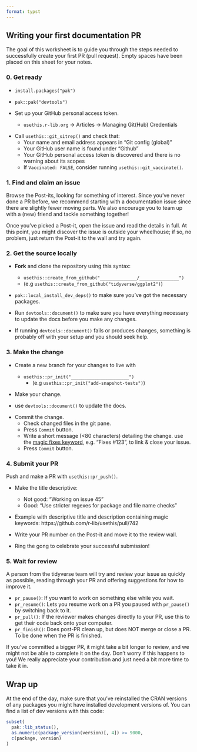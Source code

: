 ```yaml
---
format: typst
---
```


```{=typst}
#set page(
  flipped: true, 
  columns: 2, 
  margin: (x: 0.5in, y: 1in),
  numbering: none
)

#set list(marker: ([#scale(x: 200%, y: 200%, origin: bottom)[#sym.square.stroked]], [-]))
```

## Writing your first documentation PR

The goal of this worksheet is to guide you through the steps needed to successfully create your first PR (pull request). Empty spaces have been placed on this sheet for your notes.

### 0. Get ready

- `install.packages("pak")`

- `pak::pak("devtools")`

- Set up your GitHub personal access token.
    - `usethis.r-lib.org` -> Articles -> Managing Git(Hub) Credentials

```{=typst}
#set list(marker: [#scale(x: 200%, y: 200%, origin: bottom)[#sym.square.stroked]])
```

- Call `usethis::git_sitrep()` and check that:
    - Your name and email address appears in "Git config (global)"
    - Your GitHub user name is found under "Github"
    - Your GitHub personal access token is discovered and there is no warning about its scopes
    - If `Vaccinated: FALSE`, consider running `usethis::git_vaccinate()`.
```{=typst}
#set list(marker: ([#scale(x: 200%, y: 200%, origin: bottom)[#sym.square.stroked]], [-]))
```

```{=typst}
#v(1in)
```

### 1. Find and claim an issue

Browse the Post-its, looking for something of interest. Since you've never done a PR before, we recommend starting with a documentation issue since there are slightly fewer moving parts. We also encourage you to team up with a (new) friend and tackle something together!

Once you've picked a Post-it, open the issue and read the details in full. At this point, you might discover the issue is outside your wheelhouse; if so, no problem, just return the Post-it to the wall and try again.

```{=typst}
#colbreak()
```

```{=typst}
#align(center)[
  #box(
    height: 3in,
    width: 3in,
    stroke: black,
    [#align(center + horizon)[Place Post-it here]]
  )
]
```

```{=typst}
#v(1in)
```

### 2. Get the source locally

* **Fork** and clone the repository using this syntax: 
    - `usethis::create_from_github("______________/_______________")` 
    - (e.g `usethis::create_from_github("tidyverse/ggplot2")`)

* `pak::local_install_dev_deps()` to make sure you've got the necessary packages.

* Run `devtools::document()` to make sure you have everything necessary to update the docs before you make any changes.

* If running `devtools::document()` fails or produces changes, something is probably off with your setup and you should seek help.

```{=typst}
#pagebreak()
```

### 3. Make the change

* Create a new branch for your changes to live with
  * `usethis::pr_init("______________________")`
    - (e.g `usethis::pr_init("add-snapshot-tests")`)
* Make your change. 
  
* use `devtools::document()` to update the docs.

```{=typst}
#set list(marker: [#scale(x: 200%, y: 200%, origin: bottom)[#sym.square.stroked]])
```

* Commit the change.
  * Check changed files in the git pane.
  * Press `Commit` button.
  * Write a short message (<80 characters) detailing the change. use the [magic fixes keyword](https://help.github.com/en/articles/closing-issues-using-keywords), e.g. "Fixes #123", to link & close your issue.
  * Press `Commit` button.

```{=typst}
#set list(marker: ([#scale(x: 200%, y: 200%, origin: bottom)[#sym.square.stroked]], [-]))
```

```{=typst}
#v(1in)
```

### 4. Submit your PR

Push and make a PR with `usethis::pr_push()`.
  
- Make the title descriptive:
  - Not good: "Working on issue 45"
  - Good: "Use stricter regexes for package and file name checks"

- Example with descriptive title and description containing magic keywords: https://github.com/r-lib/usethis/pull/742 

- Write your PR number on the Post-it and move it to the review wall. 

- Ring the gong to celebrate your successful submission!

```{=typst}
#v(0.5in)
```

### 5. Wait for review

A person from the tidyverse team will try and review your issue as quickly as possible, reading through your PR and offering suggestions for how to improve it. 

- `pr_pause()`: If you want to work on something else while you wait.
- `pr_resume()`: Lets you resume work on a PR you paused with `pr_pause()` by switching back to it.
- `pr_pull()`: If the reviewer makes changes directly to your PR, use this to get their code back onto your computer.
- `pr_finish()`: Does post-PR clean up, but does NOT merge or close a PR. To be done when the PR is finished.

If you've committed a bigger PR, it might take a bit longer to review, and we might not be able to complete it on the day. Don't worry if this happens to you! We really appreciate your contribution and just need a bit more time to take it in.

```{=typst}
#v(1in)
```

## Wrap up

At the end of the day, make sure that you've reinstalled the CRAN versions of any packages you might have installed development versions of. You can find a list of dev versions with this code:

```R
subset(
  pak::lib_status(),
  as.numeric(package_version(version)[, 4]) >= 9000,
  c(package, version)
)
```
